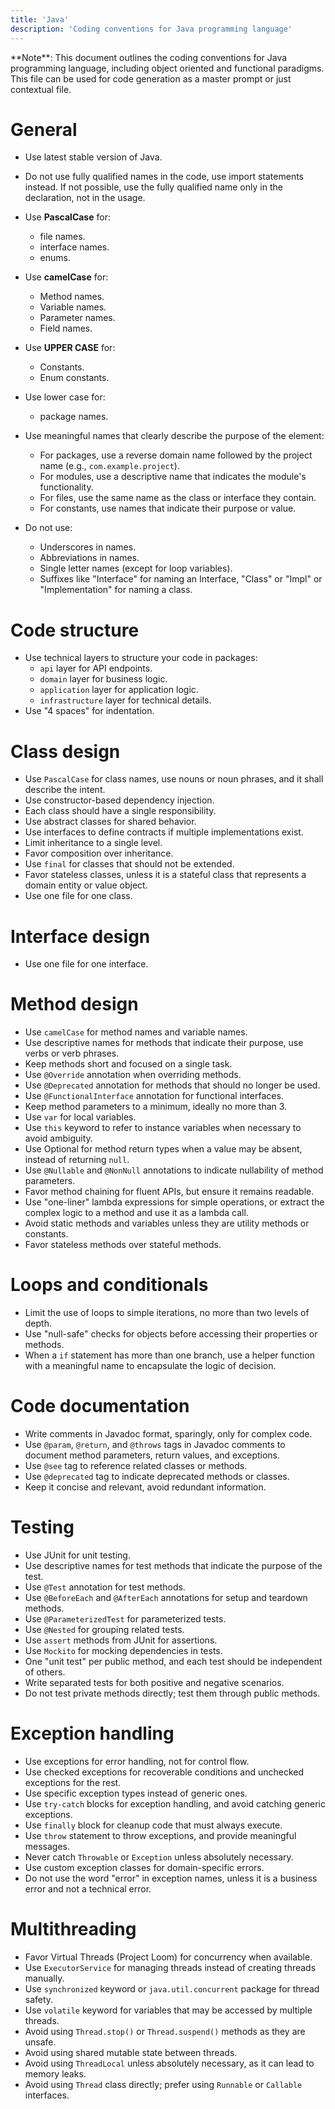 ```yaml
---
title: 'Java'
description: 'Coding conventions for Java programming language'
---
```


<Info>
  **Note**: This document outlines the coding conventions for Java programming language, including object oriented and functional paradigms. This file can be used for code generation as a master prompt or just contextual file.
</Info>

# General

- Use latest stable version of Java.

- Do not use fully qualified names in the code, use import statements instead. If not possible, use the fully qualified name only in the declaration, not in the usage.

- Use **PascalCase** for:
    - file names.
    - interface names.
    - enums.

- Use **camelCase** for:
    - Method names.
    - Variable names.
    - Parameter names.
    - Field names.

- Use **UPPER CASE** for:
    - Constants.
    - Enum constants.

- Use lower case for:
    - package names.

- Use meaningful names that clearly describe the purpose of the element:
    - For packages, use a reverse domain name followed by the project name (e.g., `com.example.project`).
    - For modules, use a descriptive name that indicates the module's functionality.
    - For files, use the same name as the class or interface they contain.
    - For constants, use names that indicate their purpose or value.

- Do not use:
    - Underscores in names.
    - Abbreviations in names.
    - Single letter names (except for loop variables).
    - Suffixes like "Interface" for naming an Interface, "Class" or "Impl" or "Implementation" for naming a class.

# Code structure

- Use technical layers to structure your code in packages:
    - `api` layer for API endpoints.
    - `domain` layer for business logic.
    - `application` layer for application logic.
    - `infrastructure` layer for technical details.
- Use "4 spaces" for indentation.

# Class design

- Use `PascalCase` for class names, use nouns or noun phrases, and it shall describe the intent.
- Use constructor-based dependency injection.
- Each class should have a single responsibility.
- Use abstract classes for shared behavior.
- Use interfaces to define contracts if multiple implementations exist.
- Limit inheritance to a single level.
- Favor composition over inheritance.
- Use `final` for classes that should not be extended.
- Favor stateless classes, unless it is a stateful class that represents a domain entity or value object.
- Use one file for one class.

# Interface design

- Use one file for one interface.


# Method design

- Use `camelCase` for method names and variable names.
- Use descriptive names for methods that indicate their purpose, use verbs or verb phrases.
- Keep methods short and focused on a single task.
- Use `@Override` annotation when overriding methods.
- Use `@Deprecated` annotation for methods that should no longer be used.
- Use `@FunctionalInterface` annotation for functional interfaces.
- Keep method parameters to a minimum, ideally no more than 3.
- Use `var` for local variables.
- Use `this` keyword to refer to instance variables when necessary to avoid ambiguity.
- Use Optional for method return types when a value may be absent, instead of returning `null`.
- Use `@Nullable` and `@NonNull` annotations to indicate nullability of method parameters.
- Favor method chaining for fluent APIs, but ensure it remains readable.
- Use "one-liner" lambda expressions for simple operations, or extract the complex logic to a method and use it as a lambda call.
- Avoid static methods and variables unless they are utility methods or constants.
- Favor stateless methods over stateful methods.

# Loops and conditionals

- Limit the use of loops to simple iterations, no more than two levels of depth.
- Use "null-safe" checks for objects before accessing their properties or methods.
- When a `if` statement has more than one branch, use a helper function with a meaningful name to encapsulate the logic of decision.

# Code documentation

- Write comments in Javadoc format, sparingly, only for complex code.
- Use `@param`, `@return`, and `@throws` tags in Javadoc comments to document method parameters, return values, and exceptions.
- Use `@see` tag to reference related classes or methods.
- Use `@deprecated` tag to indicate deprecated methods or classes.
- Keep it concise and relevant, avoid redundant information.

# Testing

- Use JUnit for unit testing.
- Use descriptive names for test methods that indicate the purpose of the test.
- Use `@Test` annotation for test methods.
- Use `@BeforeEach` and `@AfterEach` annotations for setup and teardown methods.
- Use `@ParameterizedTest` for parameterized tests.
- Use `@Nested` for grouping related tests.
- Use `assert` methods from JUnit for assertions.
- Use `Mockito` for mocking dependencies in tests.
- One "unit test" per public method, and each test should be independent of others.
- Write separated tests for both positive and negative scenarios.
- Do not test private methods directly; test them through public methods.

# Exception handling

- Use exceptions for error handling, not for control flow.
- Use checked exceptions for recoverable conditions and unchecked exceptions for the rest.
- Use specific exception types instead of generic ones.
- Use `try-catch` blocks for exception handling, and avoid catching generic exceptions.
- Use `finally` block for cleanup code that must always execute.
- Use `throw` statement to throw exceptions, and provide meaningful messages.
- Never catch `Throwable` or `Exception` unless absolutely necessary.
- Use custom exception classes for domain-specific errors.
- Do not use the word "error" in exception names, unless it is a business error and not a technical error.

# Multithreading

- Favor Virtual Threads (Project Loom) for concurrency when available.
- Use `ExecutorService` for managing threads instead of creating threads manually.
- Use `synchronized` keyword or `java.util.concurrent` package for thread safety.
- Use `volatile` keyword for variables that may be accessed by multiple threads.
- Avoid using `Thread.stop()` or `Thread.suspend()` methods as they are unsafe.
- Avoid using shared mutable state between threads.
- Avoid using `ThreadLocal` unless absolutely necessary, as it can lead to memory leaks.
- Avoid using `Thread` class directly; prefer using `Runnable` or `Callable` interfaces.